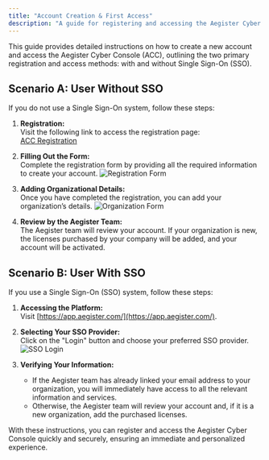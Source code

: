 ```yaml
---
title: "Account Creation & First Access"
description: "A guide for registering and accessing the Aegister Cyber Console (ACC) based on the chosen authentication method."
---
```

This guide provides detailed instructions on how to create a new account and access the Aegister Cyber Console (ACC), outlining the two primary registration and access methods: with and without Single Sign-On (SSO).

## Scenario A: User Without SSO

If you do not use a Single Sign-On system, follow these steps:

1. **Registration:**  
   Visit the following link to access the registration page:  
   [ACC Registration](https://app.aegister.com/keycloak/realms/aegister/login-actions/registration?client_id=webapp&tab_id=l13Y1WJUB6U)

2. **Filling Out the Form:**  
   Complete the registration form by providing all the required information to create your account.
   ![Registration Form](/images/acc-register-account.png)

3. **Adding Organizational Details:**  
   Once you have completed the registration, you can add your organization’s details.
   ![Organization Form](/images/acc-organization-details.png)

4. **Review by the Aegister Team:**  
   The Aegister team will review your account. If your organization is new, the licenses purchased by your company will be added, and your account will be activated.

## Scenario B: User With SSO

If you use a Single Sign-On (SSO) system, follow these steps:

1. **Accessing the Platform:**  
   Visit [https://app.aegister.com/](https://app.aegister.com/).

2. **Selecting Your SSO Provider:**  
   Click on the "Login" button and choose your preferred SSO provider.
   ![SSO Login](/images/acc-login.png)

3. **Verifying Your Information:**  
   - If the Aegister team has already linked your email address to your organization, you will immediately have access to all the relevant information and services.
   - Otherwise, the Aegister team will review your account and, if it is a new organization, add the purchased licenses.

With these instructions, you can register and access the Aegister Cyber Console quickly and securely, ensuring an immediate and personalized experience.